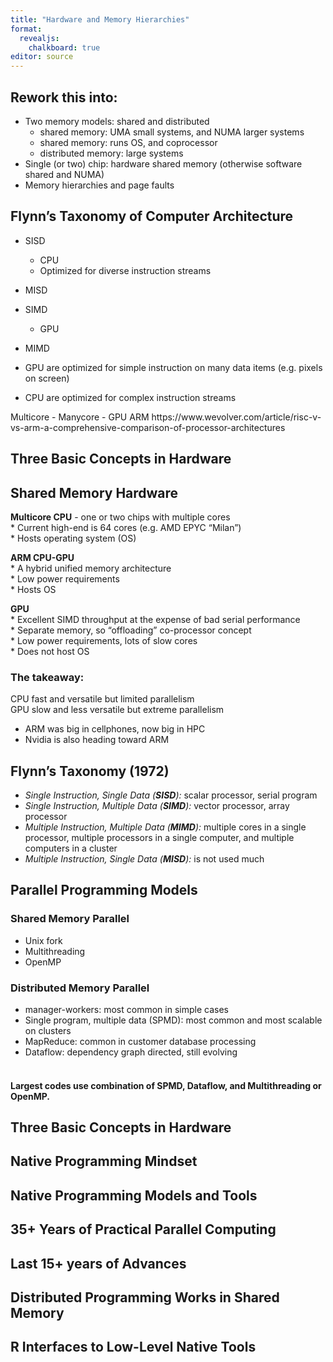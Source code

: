 ```yaml
---
title: "Hardware and Memory Hierarchies"
format: 
  revealjs:
    chalkboard: true
editor: source
---
```


## Rework this into:

-   Two memory models: shared and distributed
    -   shared memory: UMA small systems, and NUMA larger systems
    -   shared memory: runs OS, and coprocessor
    -   distributed memory: large systems
-   Single (or two) chip: hardware shared memory (otherwise software shared and NUMA)
-   Memory hierarchies and page faults

## Flynn's Taxonomy of Computer Architecture {.smaller}

-   SISD

    -   CPU
    -   Optimized for diverse instruction streams

-   MISD

-   SIMD

    -   GPU

-   MIMD

-   GPU are optimized for simple instruction on many data items (e.g. pixels on screen)

-   CPU are optimized for complex instruction streams

Multicore - Manycore - GPU ARM https://www.wevolver.com/article/risc-v-vs-arm-a-comprehensive-comparison-of-processor-architectures

## Three Basic Concepts in Hardware {background-image="/pics/ParallelHardware/Slide7.png" background-size="1200px" background-position="center"}

## Shared Memory Hardware {.smaller}

**Multicore CPU** - one or two chips with multiple cores\
\* Current high-end is 64 cores (e.g. AMD EPYC "Milan")\
\* Hosts operating system (OS)

**ARM CPU-GPU**\
\* A hybrid unified memory architecture\
\* Low power requirements\
\* Hosts OS

**GPU**\
\* Excellent SIMD throughput at the expense of bad serial performance\
\* Separate memory, so "offloading" co-processor concept\
\* Low power requirements, lots of slow cores\
\* Does not host OS

### The takeaway:

CPU fast and versatile but limited parallelism\
GPU slow and less versatile but extreme parallelism

::: notes
-   ARM was big in cellphones, now big in HPC
-   Nvidia is also heading toward ARM
:::

## Flynn's Taxonomy (1972) {.smaller}

-   *Single Instruction, Single Data (**SISD**):* scalar processor, serial program\
-   *Single Instruction, Multiple Data (**SIMD**):* vector processor, array processor\
-   *Multiple Instruction, Multiple Data (**MIMD**):* multiple cores in a single processor, multiple processors in a single computer, and multiple computers in a cluster\
-   *Multiple Instruction, Single Data (**MISD**):* is not used much

## Parallel Programming Models {.smaller}

### Shared Memory Parallel

-   Unix fork\
-   Multithreading\
-   OpenMP

### Distributed Memory Parallel

-   manager-workers: most common in simple cases\
-   Single program, multiple data (SPMD): most common and most scalable on clusters\
-   MapReduce: common in customer database processing\
-   Dataflow: dependency graph directed, still evolving <br><br>

#### Largest codes use combination of SPMD, Dataflow, and Multithreading or OpenMP.

## Three Basic Concepts in Hardware {background-image="/pics/ParallelHardware/Slide1.png" background-size="1200px" background-position="center"}

##  {background-image="/pics/ParallelHardware/Slide2.png" background-size="1200px" background-position="center"}

##  {background-image="/pics/ParallelHardware/Slide3.png" background-size="1200px" background-position="center"}

##  {background-image="/pics/ParallelHardware/Slide4.png" background-size="1200px" background-position="center"}

##  {background-image="/pics/ParallelHardware/Slide5.png" background-size="1200px" background-position="center"}

##  {background-image="/pics/ParallelHardware/Slide6.png" background-size="1200px" background-position="center"}

## Native Programming Mindset {background-image="/pics/ParallelSoftware/Slide2.png" background-size="1200px" background-position="center"}

## Native Programming Models and Tools {background-image="/pics/ParallelSoftware/Slide3.png" background-size="1200px" background-position="center"}

## 35+ Years of Practical Parallel Computing {background-image="/pics/ParallelSoftware/Slide4.png" background-size="1200px" background-position="center"}

## Last 15+ years of Advances {background-image="/pics/ParallelSoftware/Slide5.png" background-size="1200px" background-position="center"}

## Distributed Programming Works in Shared Memory {background-image="/pics/ParallelSoftware/Slide6.png" background-size="1200px" background-position="center"}

## R Interfaces to Low-Level Native Tools {background-image="/pics/ParallelSoftware/Slide7.png" background-size="1200px" background-position="center"}
